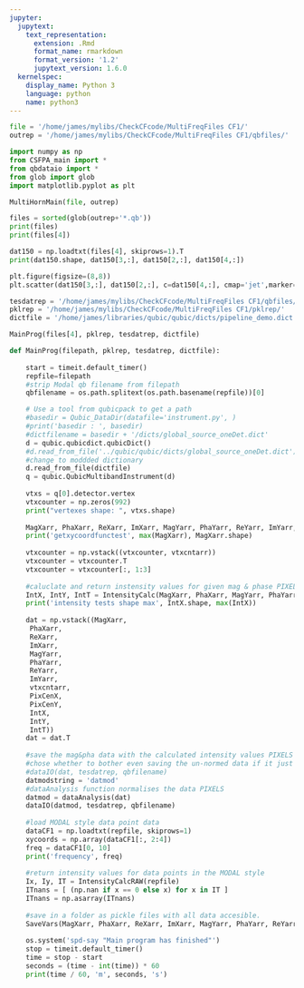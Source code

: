 ```yaml
---
jupyter:
  jupytext:
    text_representation:
      extension: .Rmd
      format_name: rmarkdown
      format_version: '1.2'
      jupytext_version: 1.6.0
  kernelspec:
    display_name: Python 3
    language: python
    name: python3
---
```


```python
file = '/home/james/mylibs/CheckCFcode/MultiFreqFiles CF1/'
outrep = '/home/james/mylibs/CheckCFcode/MultiFreqFiles CF1/qbfiles/'
```

```python
import numpy as np
from CSFPA_main import *
from qbdataio import *
from glob import glob
import matplotlib.pyplot as plt
```

```python
MultiHornMain(file, outrep)
```

```python
files = sorted(glob(outrep+'*.qb'))
print(files)
print(files[4])
```

```python
dat150 = np.loadtxt(files[4], skiprows=1).T
print(dat150.shape, dat150[3,:], dat150[2,:], dat150[4,:])
```

```python
plt.figure(figsize=(8,8))
plt.scatter(dat150[3,:], dat150[2,:], c=dat150[4,:], cmap='jet',marker='.')
```

```python
tesdatrep = '/home/james/mylibs/CheckCFcode/MultiFreqFiles CF1/qbfiles/'
pklrep = '/home/james/mylibs/CheckCFcode/MultiFreqFiles CF1/pklrep/'
dictfile = '/home/james/libraries/qubic/qubic/dicts/pipeline_demo.dict'
```

```python
MainProg(files[4], pklrep, tesdatrep, dictfile)
```

```python
def MainProg(filepath, pklrep, tesdatrep, dictfile):
    
    start = timeit.default_timer()
    repfile=filepath
    #strip Modal qb filename from filepath
    qbfilename = os.path.splitext(os.path.basename(repfile))[0]

    # Use a tool from qubicpack to get a path
    #basedir = Qubic_DataDir(datafile='instrument.py', ) 
    #print('basedir : ', basedir)
    #dictfilename = basedir + '/dicts/global_source_oneDet.dict'
    d = qubic.qubicdict.qubicDict()
    #d.read_from_file('../qubic/qubic/dicts/global_source_oneDet.dict')
    #change to moddded dictionary
    d.read_from_file(dictfile)
    q = qubic.QubicMultibandInstrument(d)
    
    vtxs = q[0].detector.vertex
    vtxcounter = np.zeros(992)
    print("vertexes shape: ", vtxs.shape)
    
    MagXarr, PhaXarr, ReXarr, ImXarr, MagYarr, PhaYarr, ReYarr, ImYarr, vtxcntarr, PixCenX, PixCenY = getXYcoords(filepath, vtxs)
    print('getxycoordfunctest', max(MagXarr), MagXarr.shape)
    
    vtxcounter = np.vstack((vtxcounter, vtxcntarr))
    vtxcounter = vtxcounter.T
    vtxcounter = vtxcounter[:, 1:3]
    
    #caluclate and return instensity values for given mag & phase PIXELS
    IntX, IntY, IntT = IntensityCalc(MagXarr, PhaXarr, MagYarr, PhaYarr)
    print('intensity tests shape max', IntX.shape, max(IntX))
    
    dat = np.vstack((MagXarr,
     PhaXarr,
     ReXarr,
     ImXarr,
     MagYarr,
     PhaYarr,
     ReYarr,
     ImYarr,
     vtxcntarr,
     PixCenX,
     PixCenY,
     IntX,
     IntY,
     IntT))
    dat = dat.T
    
    #save the mag&pha data with the calculated intensity values PIXELS
    #chose whether to bother even saving the un-normed data if it just gets overwitten
    #dataIO(dat, tesdatrep, qbfilename)
    datmodstring = 'datmod'
    #dataAnalysis function normalises the data PIXELS
    datmod = dataAnalysis(dat)
    dataIO(datmod, tesdatrep, qbfilename)
    
    #load MODAL style data point data
    dataCF1 = np.loadtxt(repfile, skiprows=1)
    xycoords = np.array(dataCF1[:, 2:4])
    freq = dataCF1[0, 10]
    print('frequency', freq)
    
    #return intensity values for data points in the MODAL style
    Ix, Iy, IT = IntensityCalcRAW(repfile)
    ITnans = [ (np.nan if x == 0 else x) for x in IT ]
    ITnans = np.asarray(ITnans)
    
    #save in a folder as pickle files with all data accesible.
    SaveVars(MagXarr, PhaXarr, ReXarr, ImXarr, MagYarr, PhaYarr, ReYarr, ImYarr, vtxcntarr, PixCenX, PixCenY, IntX, IntY, IntT, Ix, Iy, IT, xycoords, qbfilename, freq, pklrep)
    
    os.system('spd-say "Main program has finished"')
    stop = timeit.default_timer()
    time = stop - start
    seconds = (time - int(time)) * 60
    print(time / 60, 'm', seconds, 's')
```

```python

```
